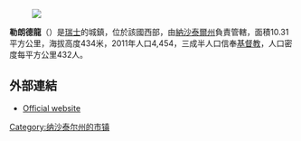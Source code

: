 [[Image:Swiss_le_landeron_2.JPG|]]

'''勒朗德龍'''（{{lang-fr|Le Landeron}}）是[[瑞士|瑞士]]的城鎮，位於該國西部，由[[納沙泰爾州|納沙泰爾州]]負責管轄，面積10.31平方公里，海拔高度434米，2011年人口4,454，三成半人口信奉[[基督教|基督教]]，人口密度每平方公里432人。

==外部連結==
* [http://www.landeron.ch Official website] {{Wayback|url=http://www.landeron.ch/ |date=19991012061228 }} {{fr icon}} {{de icon}}

{{Authority control}}
{{Switzerland-geo-stub}}
[[Category:纳沙泰尔州的市镇|Category:纳沙泰尔州的市镇]]
